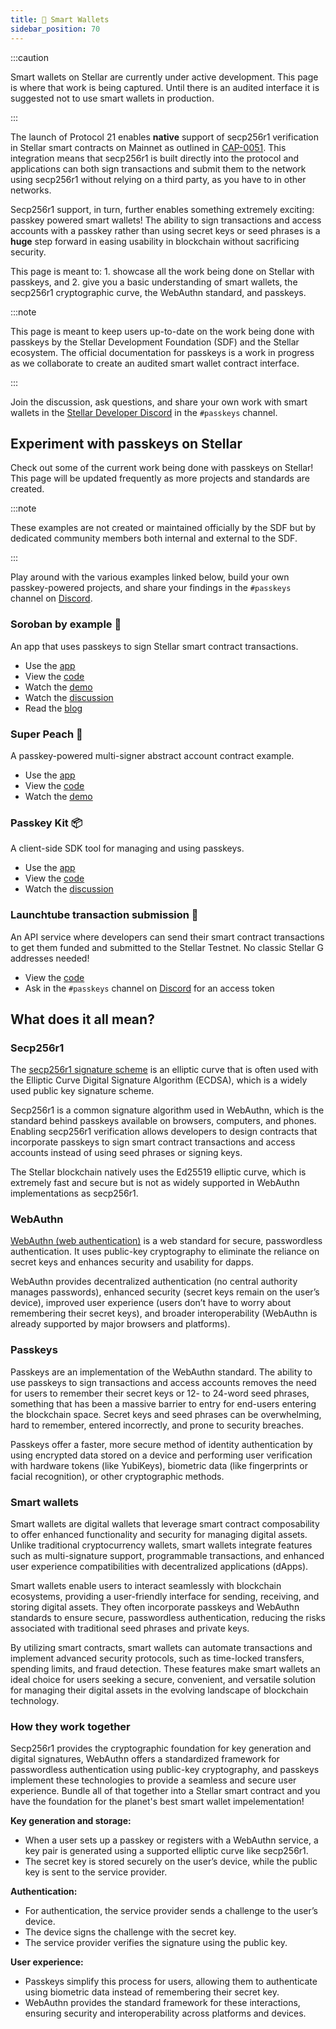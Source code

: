 ```yaml
---
title: 🚧 Smart Wallets
sidebar_position: 70
---
```


:::caution

Smart wallets on Stellar are currently under active development. This page is where that work is being captured. Until there is an audited interface it is suggested not to use smart wallets in production.

:::

The launch of Protocol 21 enables **native** support of secp256r1 verification in Stellar smart contracts on Mainnet as outlined in [CAP-0051](https://github.com/stellar/stellar-protocol/blob/master/core/cap-0051.md). This integration means that secp256r1 is built directly into the protocol and applications can both sign transactions and submit them to the network using secp256r1 without relying on a third party, as you have to in other networks.

Secp256r1 support, in turn, further enables something extremely exciting: passkey powered smart wallets! The ability to sign transactions and access accounts with a passkey rather than using secret keys or seed phrases is a **huge** step forward in easing usability in blockchain without sacrificing security.

This page is meant to: 1. showcase all the work being done on Stellar with passkeys, and 2. give you a basic understanding of smart wallets, the secp256r1 cryptographic curve, the WebAuthn standard, and passkeys.

:::note

This page is meant to keep users up-to-date on the work being done with passkeys by the Stellar Development Foundation (SDF) and the Stellar ecosystem. The official documentation for passkeys is a work in progress as we collaborate to create an audited smart wallet contract interface.

:::

Join the discussion, ask questions, and share your own work with smart wallets in the [Stellar Developer Discord](https://discord.gg/stellardev) in the `#passkeys` channel.

## Experiment with passkeys on Stellar

Check out some of the current work being done with passkeys on Stellar! This page will be updated frequently as more projects and standards are created.

:::note

These examples are not created or maintained officially by the SDF but by dedicated community members both internal and external to the SDF.

:::

Play around with the various examples linked below, build your own passkey-powered projects, and share your findings in the `#passkeys` channel on [Discord](https://discord.gg/stellardev).

### Soroban by example 🐔

An app that uses passkeys to sign Stellar smart contract transactions.

- Use the [app](https://passkey.sorobanbyexample.org/)
- View the [code](https://github.com/kalepail/soroban-passkey)
- Watch the [demo](https://www.youtube.com/watch?v=y38_O4oIvbY)
- Watch the [discussion](https://developers.stellar.org/meetings/2024/05/09)
- Read the [blog](https://kalepail.com/blockchain/the-passkey-powered-future-of-web3)

### Super Peach 🍑

A passkey-powered multi-signer abstract account contract example.

- Use the [app](https://superpeach.vercel.app/)
- View the [code](https://github.com/kalepail/superpeach)
- Watch the [demo](https://youtu.be/0Agiwso2OMc?si=CHD9U8s-YLyqbXUJ)

### Passkey Kit 📦

A client-side SDK tool for managing and using passkeys.

- Use the [app](https://passkey-kit-demo.pages.dev/)
- View the [code](https://github.com/kalepail/passkey-kit)
- Watch the [discussion](https://developers.stellar.org/meetings/2024/06/13)

### Launchtube transaction submission 🧪

An API service where developers can send their smart contract transactions to get them funded and submitted to the Stellar Testnet. No classic Stellar G addresses needed!

- View the [code](https://github.com/kalepail/launchtube)
- Ask in the `#passkeys` channel on [Discord](https://discord.gg/stellardev) for an access token

## What does it all mean?

### Secp256r1

The [secp256r1 signature scheme](https://wiki.hyperledger.org/display/BESU/SECP256R1+Support) is an elliptic curve that is often used with the Elliptic Curve Digital Signature Algorithm (ECDSA), which is a widely used public key signature scheme.

Secp256r1 is a common signature algorithm used in WebAuthn, which is the standard behind passkeys available on browsers, computers, and phones. Enabling secp256r1 verification allows developers to design contracts that incorporate passkeys to sign smart contract transactions and access accounts instead of using seed phrases or signing keys.

The Stellar blockchain natively uses the Ed25519 elliptic curve, which is extremely fast and secure but is not as widely supported in WebAuthn implementations as secp256r1.

### WebAuthn

[WebAuthn (web authentication)](https://www.okta.com/blog/2019/03/what-is-webauthn/) is a web standard for secure, passwordless authentication. It uses public-key cryptography to eliminate the reliance on secret keys and enhances security and usability for dapps.

WebAuthn provides decentralized authentication (no central authority manages passwords), enhanced security (secret keys remain on the user’s device), improved user experience (users don’t have to worry about remembering their secret keys), and broader interoperability (WebAuthn is already supported by major browsers and platforms).

### Passkeys

Passkeys are an implementation of the WebAuthn standard. The ability to use passkeys to sign transactions and access accounts removes the need for users to remember their secret keys or 12- to 24-word seed phrases, something that has been a massive barrier to entry for end-users entering the blockchain space. Secret keys and seed phrases can be overwhelming, hard to remember, entered incorrectly, and prone to security breaches.

Passkeys offer a faster, more secure method of identity authentication by using encrypted data stored on a device and performing user verification with hardware tokens (like YubiKeys), biometric data (like fingerprints or facial recognition), or other cryptographic methods.

### Smart wallets

Smart wallets are digital wallets that leverage smart contract composability to offer enhanced functionality and security for managing digital assets. Unlike traditional cryptocurrency wallets, smart wallets integrate features such as multi-signature support, programmable transactions, and enhanced user experience compatibilities with decentralized applications (dApps).

Smart wallets enable users to interact seamlessly with blockchain ecosystems, providing a user-friendly interface for sending, receiving, and storing digital assets. They often incorporate passkeys and WebAuthn standards to ensure secure, passwordless authentication, reducing the risks associated with traditional seed phrases and private keys.

By utilizing smart contracts, smart wallets can automate transactions and implement advanced security protocols, such as time-locked transfers, spending limits, and fraud detection. These features make smart wallets an ideal choice for users seeking a secure, convenient, and versatile solution for managing their digital assets in the evolving landscape of blockchain technology.

### How they work together

Secp256r1 provides the cryptographic foundation for key generation and digital signatures, WebAuthn offers a standardized framework for passwordless authentication using public-key cryptography, and passkeys implement these technologies to provide a seamless and secure user experience. Bundle all of that together into a Stellar smart contract and you have the foundation for the planet's best smart wallet impelementation!

**Key generation and storage:**

- When a user sets up a passkey or registers with a WebAuthn service, a key pair is generated using a supported elliptic curve like secp256r1.
- The secret key is stored securely on the user’s device, while the public key is sent to the service provider.

**Authentication:**

- For authentication, the service provider sends a challenge to the user’s device.
- The device signs the challenge with the secret key.
- The service provider verifies the signature using the public key.

**User experience:**

- Passkeys simplify this process for users, allowing them to authenticate using biometric data instead of remembering their secret key.
- WebAuthn provides the standard framework for these interactions, ensuring security and interoperability across platforms and devices.
